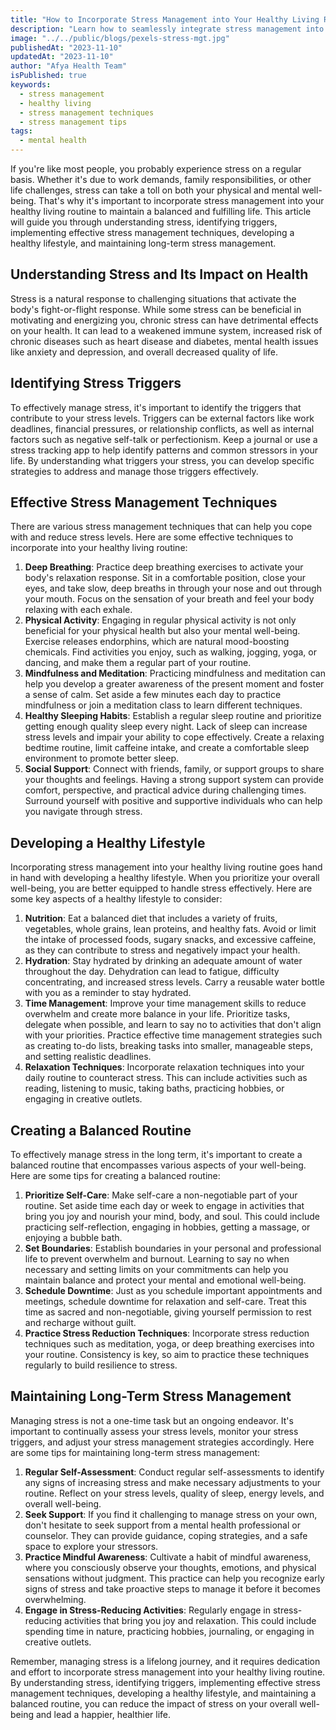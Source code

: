```yaml
---
title: "How to Incorporate Stress Management into Your Healthy Living Routine"
description: "Learn how to seamlessly integrate stress management into your healthy living routine for a balanced and fulfilling lifestyle."
image: "../../public/blogs/pexels-stress-mgt.jpg"
publishedAt: "2023-11-10"
updatedAt: "2023-11-10"
author: "Afya Health Team"
isPublished: true
keywords:
  - stress management
  - healthy living
  - stress management techniques
  - stress management tips
tags:
  - mental health
---
```


If you're like most people, you probably experience stress on a regular basis. Whether it's due to work demands, family responsibilities, or other life challenges, stress can take a toll on both your physical and mental well-being. That's why it's important to incorporate stress management into your healthy living routine to maintain a balanced and fulfilling life. This article will guide you through understanding stress, identifying triggers, implementing effective stress management techniques, developing a healthy lifestyle, and maintaining long-term stress management.

## Understanding Stress and Its Impact on Health

Stress is a natural response to challenging situations that activate the body's fight-or-flight response. While some stress can be beneficial in motivating and energizing you, chronic stress can have detrimental effects on your health. It can lead to a weakened immune system, increased risk of chronic diseases such as heart disease and diabetes, mental health issues like anxiety and depression, and overall decreased quality of life.

## Identifying Stress Triggers

To effectively manage stress, it's important to identify the triggers that contribute to your stress levels. Triggers can be external factors like work deadlines, financial pressures, or relationship conflicts, as well as internal factors such as negative self-talk or perfectionism. Keep a journal or use a stress tracking app to help identify patterns and common stressors in your life. By understanding what triggers your stress, you can develop specific strategies to address and manage those triggers effectively.

## Effective Stress Management Techniques

There are various stress management techniques that can help you cope with and reduce stress levels. Here are some effective techniques to incorporate into your healthy living routine:

1. **Deep Breathing**: Practice deep breathing exercises to activate your body's relaxation response. Sit in a comfortable position, close your eyes, and take slow, deep breaths in through your nose and out through your mouth. Focus on the sensation of your breath and feel your body relaxing with each exhale.
2. **Physical Activity**: Engaging in regular physical activity is not only beneficial for your physical health but also your mental well-being. Exercise releases endorphins, which are natural mood-boosting chemicals. Find activities you enjoy, such as walking, jogging, yoga, or dancing, and make them a regular part of your routine.
3. **Mindfulness and Meditation**: Practicing mindfulness and meditation can help you develop a greater awareness of the present moment and foster a sense of calm. Set aside a few minutes each day to practice mindfulness or join a meditation class to learn different techniques.
4. **Healthy Sleeping Habits**: Establish a regular sleep routine and prioritize getting enough quality sleep every night. Lack of sleep can increase stress levels and impair your ability to cope effectively. Create a relaxing bedtime routine, limit caffeine intake, and create a comfortable sleep environment to promote better sleep.
5. **Social Support**: Connect with friends, family, or support groups to share your thoughts and feelings. Having a strong support system can provide comfort, perspective, and practical advice during challenging times. Surround yourself with positive and supportive individuals who can help you navigate through stress.

## Developing a Healthy Lifestyle

Incorporating stress management into your healthy living routine goes hand in hand with developing a healthy lifestyle. When you prioritize your overall well-being, you are better equipped to handle stress effectively. Here are some key aspects of a healthy lifestyle to consider:

1. **Nutrition**: Eat a balanced diet that includes a variety of fruits, vegetables, whole grains, lean proteins, and healthy fats. Avoid or limit the intake of processed foods, sugary snacks, and excessive caffeine, as they can contribute to stress and negatively impact your health.
2. **Hydration**: Stay hydrated by drinking an adequate amount of water throughout the day. Dehydration can lead to fatigue, difficulty concentrating, and increased stress levels. Carry a reusable water bottle with you as a reminder to stay hydrated.
3. **Time Management**: Improve your time management skills to reduce overwhelm and create more balance in your life. Prioritize tasks, delegate when possible, and learn to say no to activities that don't align with your priorities. Practice effective time management strategies such as creating to-do lists, breaking tasks into smaller, manageable steps, and setting realistic deadlines.
4. **Relaxation Techniques**: Incorporate relaxation techniques into your daily routine to counteract stress. This can include activities such as reading, listening to music, taking baths, practicing hobbies, or engaging in creative outlets.

## Creating a Balanced Routine

To effectively manage stress in the long term, it's important to create a balanced routine that encompasses various aspects of your well-being. Here are some tips for creating a balanced routine:

1. **Prioritize Self-Care**: Make self-care a non-negotiable part of your routine. Set aside time each day or week to engage in activities that bring you joy and nourish your mind, body, and soul. This could include practicing self-reflection, engaging in hobbies, getting a massage, or enjoying a bubble bath.
2. **Set Boundaries**: Establish boundaries in your personal and professional life to prevent overwhelm and burnout. Learning to say no when necessary and setting limits on your commitments can help you maintain balance and protect your mental and emotional well-being.
3. **Schedule Downtime**: Just as you schedule important appointments and meetings, schedule downtime for relaxation and self-care. Treat this time as sacred and non-negotiable, giving yourself permission to rest and recharge without guilt.
4. **Practice Stress Reduction Techniques**: Incorporate stress reduction techniques such as meditation, yoga, or deep breathing exercises into your routine. Consistency is key, so aim to practice these techniques regularly to build resilience to stress.

## Maintaining Long-Term Stress Management

Managing stress is not a one-time task but an ongoing endeavor. It's important to continually assess your stress levels, monitor your stress triggers, and adjust your stress management strategies accordingly. Here are some tips for maintaining long-term stress management:

1. **Regular Self-Assessment**: Conduct regular self-assessments to identify any signs of increasing stress and make necessary adjustments to your routine. Reflect on your stress levels, quality of sleep, energy levels, and overall well-being.
2. **Seek Support**: If you find it challenging to manage stress on your own, don't hesitate to seek support from a mental health professional or counselor. They can provide guidance, coping strategies, and a safe space to explore your stressors.
3. **Practice Mindful Awareness**: Cultivate a habit of mindful awareness, where you consciously observe your thoughts, emotions, and physical sensations without judgment. This practice can help you recognize early signs of stress and take proactive steps to manage it before it becomes overwhelming.
4. **Engage in Stress-Reducing Activities**: Regularly engage in stress-reducing activities that bring you joy and relaxation. This could include spending time in nature, practicing hobbies, journaling, or engaging in creative outlets.

Remember, managing stress is a lifelong journey, and it requires dedication and effort to incorporate stress management into your healthy living routine. By understanding stress, identifying triggers, implementing effective stress management techniques, developing a healthy lifestyle, and maintaining a balanced routine, you can reduce the impact of stress on your overall well-being and lead a happier, healthier life.
